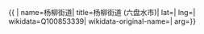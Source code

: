 {{ {{{1|PRC admin/showdata}}}|
name=杨柳街道|
title=杨柳街道 (六盘水市)|
lat=|
lng=|
wikidata=Q100853339|
wikidata-original-name=|
arg={{{arg|}}}}}